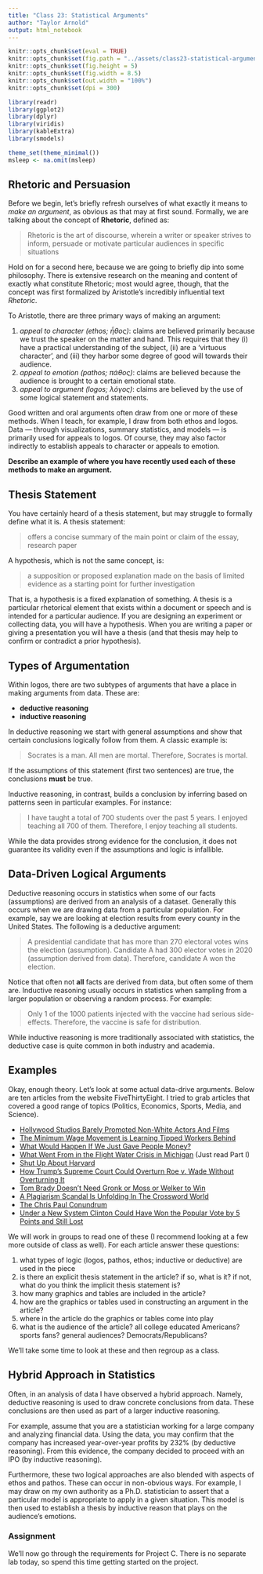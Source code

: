 ```yaml
---
title: "Class 23: Statistical Arguments"
author: "Taylor Arnold"
output: html_notebook
---
```


```r
knitr::opts_chunk$set(eval = TRUE)
knitr::opts_chunk$set(fig.path = "../assets/class23-statistical-arguments/")
knitr::opts_chunk$set(fig.height = 5)
knitr::opts_chunk$set(fig.width = 8.5)
knitr::opts_chunk$set(out.width = "100%")
knitr::opts_chunk$set(dpi = 300)
```

```r
library(readr)
library(ggplot2)
library(dplyr)
library(viridis)
library(kableExtra)
library(smodels)

theme_set(theme_minimal())
msleep <- na.omit(msleep)
```

## Rhetoric and Persuasion

Before we begin, let's briefly refresh ourselves of what
exactly it means to *make an argument*, as obvious as that
may at first sound. Formally, we are talking about the
concept of **Rhetoric**, defined as:

> Rhetoric is the art of discourse, wherein a writer or
> speaker strives to inform, persuade or motivate particular
> audiences in specific situations

Hold on for a second here, because we are going to briefly
dip into some philosophy. There is extensive research on the meaning and
content of exactly what constitute Rhetoric; most would
agree, though, that the concept was first formalized by
Aristotle's incredibly influential text *Rhetoric*.

To Aristotle, there are three primary ways of making an
argument:

1. *appeal to character (ethos; ἦθος)*: claims are
believed primarily because we trust the speaker on the
matter and hand. This requires that they (i) have a practical
understanding of the subject, (ii) are a 'virtuous character',
and (iii) they harbor some degree of good will towards their
audience.
2. *appeal to emotion (pathos; πάθος)*: claims are believed
because the audience is brought to a certain emotional state.
3. *appeal to argument (logos; λόγος)*: claims are believed
by the use of some logical statement and statements.

Good written and oral arguments often draw from one or more
of these methods. When I teach, for example, I draw from both
ethos and logos. Data — through visualizations, summary statistics,
and models — is primarily used for appeals to logos. Of course,
they may also factor indirectly to establish appeals to character
or appeals to emotion.

**Describe an example of where you have recently used each of
these methods to make an argument.**

## Thesis Statement

You have certainly heard of a thesis statement, but may struggle
to formally define what it is. A thesis statement:

> offers a concise summary of the main point or claim of the essay,
> research paper

A hypothesis, which is not the same concept, is:

> a supposition or proposed explanation made on the basis of
> limited evidence as a starting point for further investigation

That is, a hypothesis is a fixed explanation of something. A
thesis is a particular rhetorical element that exists within a
document or speech and is intended for a particular audience.
If you are designing an experiment or collecting data, you will
have a hypothesis. When you are writing a paper or giving a
presentation you will have a thesis (and that thesis may help to
confirm or contradict a prior hypothesis).

## Types of Argumentation

Within logos, there are two subtypes of arguments that
have a place in making arguments from data. These are:

- **deductive reasoning**
- **inductive reasoning**

In deductive reasoning we start with general assumptions and
show that certain conclusions logically follow from them. A
classic example is:

> Socrates is a man. All men are mortal. Therefore, Socrates is
> mortal.

If the assumptions of this statement (first two sentences) are
true, the conclusions **must** be true.

Inductive reasoning, in contrast, builds a conclusion by inferring
based on patterns seen in particular examples. For instance:

> I have taught a total of 700 students over the past 5 years. I
> enjoyed teaching all 700 of them. Therefore, I enjoy teaching all
> students.

While the data provides strong evidence for the conclusion, it does
not guarantee its validity even if the assumptions and logic is
infallible.

## Data-Driven Logical Arguments

Deductive reasoning occurs in statistics when some of our
facts (assumptions) are derived from an analysis of a dataset.
Generally this occurs when we are drawing data from a particular
population. For example, say we are looking at election results
from every county in the United States. The following is a
deductive argument:

> A presidential candidate that has more than 270 electoral votes
> wins the election (assumption). Candidate A had 300 elector votes
> in 2020 (assumption derived from data). Therefore, candidate A
> won the election.

Notice that often not **all** facts are derived from data, but
often some of them are. Inductive reasoning usually occurs in
statistics when sampling from a larger population or observing a
random process. For example:

> Only 1 of the 1000 patients injected with the vaccine had serious
> side-effects. Therefore, the vaccine is safe for distribution.

While inductive reasoning is more traditionally associated with
statistics, the deductive case is quite common in both industry
and academia.

## Examples

Okay, enough theory. Let's look at some actual data-drive arguments.
Below are ten articles from the website FiveThirtyEight. I tried to
grab articles that covered a good range of topics (Politics, Economics,
Sports, Media, and Science).

- [Hollywood Studios Barely Promoted Non-White Actors And Films](https://fivethirtyeight.com/features/oscars-diversity-hollywood-ad-campaign/)
- [The Minimum Wage Movement is Learning Tipped Workers Behind](https://fivethirtyeight.com/features/the-minimum-wage-movement-is-leaving-tipped-workers-behind/)
- [What Would Happen If We Just Gave People Money?](http://fivethirtyeight.com/features/universal-basic-income/)
- [What Went From in the Flight Water Crisis in Michigan](https://fivethirtyeight.com/features/what-went-wrong-in-flint-water-crisis-michigan/) (Just read Part I)
- [Shut Up About Harvard](https://fivethirtyeight.com/features/shut-up-about-harvard/)
- [How Trump's Supreme Court Could Overturn Roe v. Wade Without Overturning It](http://fivethirtyeight.com/features/how-trumps-supreme-court-could-overturn-roe-v-wade-without-overturning-it/)
- [Tom Brady Doesn't Need Gronk or Moss or Welker to Win](http://fivethirtyeight.com/features/tom-brady-doesnt-need-gronk-or-moss-or-welker-to-win/)
- [A Plagiarism Scandal Is Unfolding In The Crossword World](http://fivethirtyeight.com/features/a-plagiarism-scandal-is-unfolding-in-the-crossword-world/)
- [The Chris Paul Conundrum](https://fivethirtyeight.com/features/the-chris-paul-conundrum/)
- [Under a New System Clinton Could Have Won the Popular Vote by 5 Points and Still Lost](http://fivethirtyeight.com/features/under-a-new-system-clinton-could-have-won-the-popular-vote-by-5-points-and-still-lost/)

We will work in groups to read one of these (I recommend looking at
a few more outside of class as well). For each article answer these
questions:

1. what types of logic (logos, pathos, ethos; inductive or deductive) are
used in the piece
2. is there an explicit thesis statement in the article? if so, what is it?
if not, what do you think the implicit thesis statement is?
3. how many graphics and tables are included in the article?
4. how are the graphics or tables used in constructing an argument in the article?
5. where in the article do the graphics or tables come into play
6. what is the audience of the article? all college educated Americans?
sports fans? general audiences? Democrats/Republicans?

We'll take some time to look at these and then regroup as a class.

## Hybrid Approach in Statistics

Often, in an analysis of data I have observed a hybrid approach.
Namely, deductive reasoning is used to draw concrete conclusions
from data. These conclusions are then used as part of a larger
inductive reasoning.

For example, assume that you are a statistician working for a large
company and analyzing financial data. Using the data, you may
confirm that the company has increased year-over-year profits by
232% (by deductive reasoning). From this evidence, the company
decided to proceed with an IPO (by inductive reasoning).

Furthermore, these two logical approaches are also blended with
aspects of ethos and pathos. These can occur in non-obvious ways.
For example, I may draw on my own authority as a Ph.D. statistician
to assert that a particular model is appropriate to apply in a given
situation. This model is then used to establish a thesis by inductive
reason that plays on the audience's emotions.

### Assignment

We'll now go through the requirements for Project C. There is no
separate lab today, so spend this time getting started on the project.






